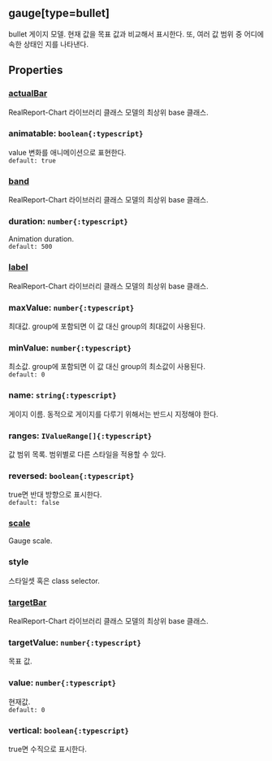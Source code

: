 ## gauge[type=bullet]
bullet 게이지 모델.
현재 값을 목표 값과 비교해서 표시한다.
또, 여러 값 범위 중 어디에 속한 상태인 지를 나타낸다.
## Properties

### [actualBar](./bullet/actualBar)
RealReport-Chart 라이브러리 클래스 모델의 최상위 base 클래스.

  

### animatable: `boolean{:typescript}`
value  변화를 애니메이션으로 표현한다.  
`default: true`  

### [band](./bullet/band)
RealReport-Chart 라이브러리 클래스 모델의 최상위 base 클래스.

  

### duration: `number{:typescript}`
Animation duration.  
`default: 500`  

### [label](./bullet/label)
RealReport-Chart 라이브러리 클래스 모델의 최상위 base 클래스.

  

### maxValue: `number{:typescript}`
최대값.
group에 포함되면 이 값 대신 group의 최대값이 사용된다.  

### minValue: `number{:typescript}`
최소값.
group에 포함되면 이 값 대신 group의 최소값이 사용된다.  
`default: 0`  

### name: `string{:typescript}`
게이지 이름.
동적으로 게이지를 다루기 위해서는 반드시 지정해야 한다.  

### ranges: `IValueRange[]{:typescript}`
값 범위 목록.
범위별로 다른 스타일을 적용할 수 있다.  

### reversed: `boolean{:typescript}`
true면 반대 방향으로 표시한다.  
`default: false`  

### [scale](./bullet/scale)
Gauge scale.  

### style
스타일셋 혹은 class selector.  

### [targetBar](./bullet/targetBar)
RealReport-Chart 라이브러리 클래스 모델의 최상위 base 클래스.

  

### targetValue: `number{:typescript}`
목표 값.  

### value: `number{:typescript}`
현재값.  
`default: 0`  

### vertical: `boolean{:typescript}`
true면 수직으로 표시한다.  
